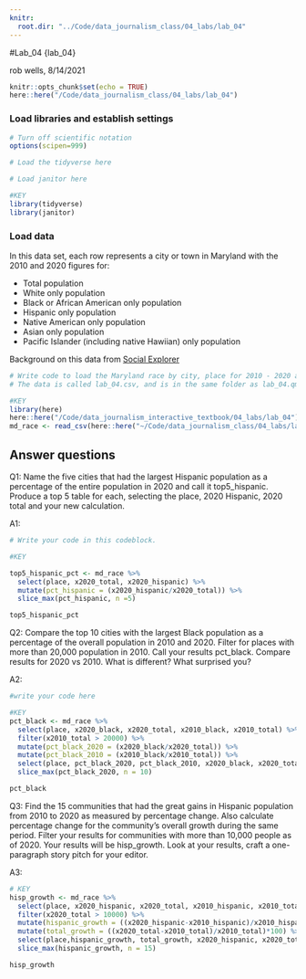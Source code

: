 ```yaml
---
knitr:
  root.dir: "../Code/data_journalism_class/04_labs/lab_04"
---
```



#Lab_04 {lab_04}

rob wells, 8/14/2021

```r
knitr::opts_chunk$set(echo = TRUE)
here::here("/Code/data_journalism_class/04_labs/lab_04")

```

### Load libraries and establish settings
```r
# Turn off scientific notation
options(scipen=999)

# Load the tidyverse here

# Load janitor here

#KEY
library(tidyverse)
library(janitor)

```

### Load data

In this data set, each row represents a city or town in Maryland with the 2010 and 2020 figures for: 

-  Total population 
-  White only population
-  Black or African American only population
-  Hispanic only population 
-  Native American only population
-  Asian only population
-  Pacific Islander (including native Hawiian) only population

Background on this data from [Social Explorer](https://www.socialexplorer.com/data/ACS2016_5yr/metadata/?ds=ACS16_5yr&table=B02001) 
```r
# Write code to load the Maryland race by city, place for 2010 - 2020 and call it md_race.
# The data is called lab_04.csv, and is in the same folder as lab_04.qmd (this data notebook)

#KEY
library(here)
here::here("/Code/data_journalism_interactive_textbook/04_labs/lab_04")
md_race <- read_csv(here::here("~/Code/data_journalism_class/04_labs/lab_04/lab_04.csv"))
```

## Answer questions

Q1: Name the five cities that had the largest Hispanic population as a percentage of the entire population in 2020 and call it top5_hispanic. Produce a top 5 table for each, selecting the place, 2020 Hispanic, 2020 total and your new calculation.

A1:
```r

# Write your code in this codeblock.

#KEY

top5_hispanic_pct <- md_race %>% 
  select(place, x2020_total, x2020_hispanic) %>% 
  mutate(pct_hispanic = (x2020_hispanic/x2020_total)) %>% 
  slice_max(pct_hispanic, n =5)

top5_hispanic_pct 
```

Q2: Compare the top 10 cities with the largest Black population as a percentage of the overall population in 2010 and 2020. Filter for places with more than 20,000 population in 2010. Call your results pct_black. Compare results for 2020 vs 2010. What is different? What surprised you? 

A2:

```r
#write your code here

#KEY
pct_black <- md_race %>% 
  select(place, x2020_black, x2020_total, x2010_black, x2010_total) %>% 
  filter(x2010_total > 20000) %>% 
  mutate(pct_black_2020 = (x2020_black/x2020_total)) %>% 
  mutate(pct_black_2010 = (x2010_black/x2010_total)) %>% 
  select(place, pct_black_2020, pct_black_2010, x2020_black, x2020_total, x2010_black, x2010_total) %>% 
  slice_max(pct_black_2020, n = 10)

pct_black
```

Q3: Find the 15 communities that had the great gains in Hispanic population from 2010 to 2020 as measured by percentage change. Also calculate percentage change for the community's overall growth during the same period. Filter your results for communities with more than 10,000 people as of 2020. Your results will be hisp_growth. Look at your results, craft a one-paragraph story pitch for your editor. 

A3:

```r

# KEY
hisp_growth <- md_race %>% 
  select(place, x2020_hispanic, x2020_total, x2010_hispanic, x2010_total) %>% 
  filter(x2020_total > 10000) %>% 
  mutate(hispanic_growth = ((x2020_hispanic-x2010_hispanic)/x2010_hispanic)*100) %>% 
  mutate(total_growth = ((x2020_total-x2010_total)/x2010_total)*100) %>% 
  select(place,hispanic_growth, total_growth, x2020_hispanic, x2020_total, x2010_hispanic, x2010_total) %>% 
  slice_max(hispanic_growth, n = 15)

hisp_growth

```
